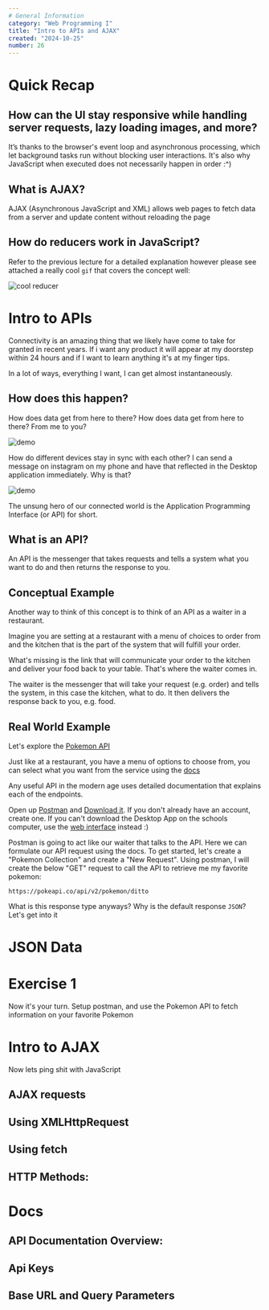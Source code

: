 ```yaml
---
# General Information
category: "Web Programming I"
title: "Intro to APIs and AJAX"
created: "2024-10-25"
number: 26
---
```


# Quick Recap

## How can the UI stay responsive while handling server requests, lazy loading images, and more?

It’s thanks to the browser's event loop and asynchronous processing, which let background tasks run without blocking user interactions. It's also why JavaScript when executed does not necessarily happen in order :^)

## What is AJAX?

AJAX (Asynchronous JavaScript and XML) allows web pages to fetch data from a server and update content without reloading the page

## How do reducers work in JavaScript?

Refer to the previous lecture for a detailed explanation however please see attached a really cool `gif` that covers the concept well:

![cool reducer](./assets/reduce.gif)

# Intro to APIs

Connectivity is an amazing thing that we likely have come to take for granted in recent years. If i want any product it will appear at my doorstep within 24 hours and if I want to learn anything it's at my finger tips.

In a lot of ways, everything I want, I can get almost instantaneously.

## How does this happen?

How does data get from here to there? How does data get from here to there? From me to you?

![demo](./assets/1.png)

How do different devices stay in sync with each other? I can send a message on instagram on my phone and have that reflected in the Desktop application immediately. Why is that?

![demo](./assets/2.png)

The unsung hero of our connected world is the Application Programming Interface (or API) for short.

## What is an API?

An API is the messenger that takes requests and tells a system what you want to do and then returns the response to you.

## Conceptual Example

Another way to think of this concept is to think of an API as a waiter in a restaurant.

Imagine you are setting at a restaurant with a menu of choices to order from and the kitchen that is the part of the system that will fulfill your order.

What's missing is the link that will communicate your order to the kitchen and deliver your food back to your table. That's where the waiter comes in.

The waiter is the messenger that will take your request (e.g. order) and tells the system, in this case the kitchen, what to do. It then delivers the response back to you, e.g. food.

## Real World Example

Let's explore the [Pokemon API](https://pokeapi.co/)

Just like at a restaurant, you have a menu of options to choose from, you can select what you want from the service using the [docs](https://pokeapi.co/docs/v2)

Any useful API in the modern age uses detailed documentation that explains each of the endpoints.

Open up [Postman](https://www.postman.com/) and [Download it](https://www.postman.com/downloads/). If you don't already have an account, create one. If you can't download the Desktop App on the schools computer, use the [web interface](https://web.postman.co/) instead :)

Postman is going to act like our waiter that talks to the API. Here we can formulate our API request using the docs. To get started, let's create a "Pokemon Collection" and create a "New Request". Using postman, I will create the below "GET" request to call the API to retrieve me my favorite pokemon:

```text
https://pokeapi.co/api/v2/pokemon/ditto
```

What is this response type anyways? Why is the default response `JSON`? Let's get into it

# JSON Data

# Exercise 1

Now it's your turn. Setup postman, and use the Pokemon API to fetch information on your favorite Pokemon

# Intro to AJAX

Now lets ping shit with JavaScript

## AJAX requests

## Using XMLHttpRequest

## Using fetch

## HTTP Methods:

# Docs

## API Documentation Overview:

## Api Keys

## Base URL and Query Parameters
